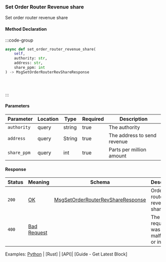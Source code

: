 ### Set Order Router Revenue share

Set order router revenue share

#### Method Declaration

:::code-group

```python [Python]
async def set_order_router_revenue_share(
    self,
    authority: str,
    address: str,
    share_ppm: int
) -> MsgSetOrderRouterRevShareResponse
```

```typescript [TypeScript]
```

```rust [Rust]
```

```url [API]

```

:::

#### Parameters

| Parameter     | Location  | Type      | Required  | Description                                       |
| ------------- | --------- | --------- | --------- | ------------------------------------------------- |
| `authority`   | query     | string    | true      | The authority                                     |
| `address`     | query     | String    | true      | The address to send revenue                       |
| `share_ppm`   | query     | int       | true      | Parts per million amount                          |


#### Response

| Status | Meaning       | Schema                                        | Description                           |
| ------ | ------------- | --------------------------------------------- | ------------------------------------- |
| `200`  | [OK]          | [MsgSetOrderRouterRevShareResponse]           | Order router revenue share            |
| `400`  | [Bad Request] |                                               | The request was malformed or invalid. |

Examples: [Python] | [Rust] | [API]| [Guide - Get Latest Block]

[Python]: https://github.com/dydxprotocol/v4-clients/blob/95f2ad4b7d87e2c8f819138fcbe903826af47230/v4-client-py-v2/examples/revenue_share_example.py
[OK]: /types/ok
[MsgSetOrderRouterRevShareResponse]: /types/msg_set_order_router_rev_share_response
[Bad Request]: /types/bad-request
